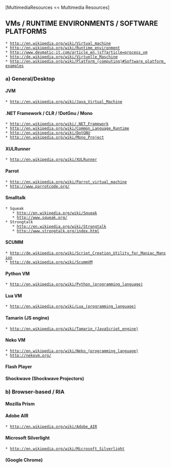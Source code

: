 [MultimediaResources << Multimedia Resources]

==VMs / RUNTIME ENVIRONMENTS / SOFTWARE PLATFORMS==
 * [[http://en.wikipedia.org/wiki/Virtual_machine]]
 * [[http://en.wikipedia.org/wiki/Runtime_environment]]
 * [[http://www.devmatic-it.com/article_en.jsf?article=process_vm]]
 * [[http://de.wikipedia.org/wiki/Virtuelle_Maschine]]
 * [[http://en.wikipedia.org/wiki/Platform_(computing)#Software_platform_examples]]

===a) General/Desktop===

==== JVM====
 * [[http://en.wikipedia.org/wiki/Java_Virtual_Machine]]

==== .NET Framework / CLR / !DotGnu / Mono====
 * [[http://en.wikipedia.org/wiki/.NET_Framework]]
 * [[http://en.wikipedia.org/wiki/Common_Language_Runtime]]
 * [[http://en.wikipedia.org/wiki/DotGNU]]
 * [[http://en.wikipedia.org/wiki/Mono_Project]]

==== XULRunner====
 * [[http://en.wikipedia.org/wiki/XULRunner]]

==== Parrot====
 * [[http://en.wikipedia.org/wiki/Parrot_virtual_machine]]
 * [[http://www.parrotcode.org/]]

==== Smalltalk====
 * Squeak
    * [[http://en.wikipedia.org/wiki/Squeak]]
    * [[http://www.squeak.org/]]
 * Strongtalk
    * [[http://en.wikipedia.org/wiki/Strongtalk]]
    * [[http://www.strongtalk.org/index.html]]

==== SCUMM====
 * [[http://de.wikipedia.org/wiki/Script_Creation_Utility_for_Maniac_Mansion]]
 * [[http://de.wikipedia.org/wiki/ScummVM]]

==== Python VM====
 * [[http://en.wikipedia.org/wiki/Python_(programming_language)]]

==== Lua VM====
 * [[http://en.wikipedia.org/wiki/Lua_(programming_language)]]

==== Tamarin (JS engine)====
 * [[http://en.wikipedia.org/wiki/Tamarin_(JavaScript_engine)]]

==== Neko VM====
 * [[http://en.wikipedia.org/wiki/Neko_(programming_language)]]
 * [[http://nekovm.org/]]

==== Flash Player====
==== Shockwave (Shockwave Projectors)====

===b) Browser-based / RIA===

==== Mozilla Prism====
==== Adobe AIR====
 * [[http://en.wikipedia.org/wiki/Adobe_AIR]]

==== Microsoft Silverlight====
 * [[http://en.wikipedia.org/wiki/Microsoft_Silverlight]]

==== (Google Chrome)====